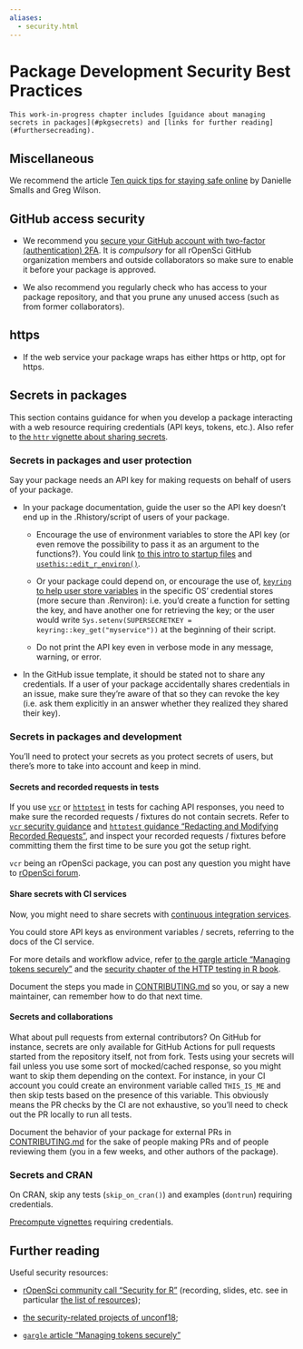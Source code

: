 ```yaml
---
aliases:
  - security.html
---
```


# Package Development Security Best Practices {#package-development-security-best-practices}

```block
This work-in-progress chapter includes [guidance about managing secrets in packages](#pkgsecrets) and [links for further reading](#furthersecreading).
```

## Miscellaneous {#miscellaneous}

We recommend the article [Ten quick tips for staying safe online](https://journals.plos.org/ploscompbiol/article?id=10.1371/journal.pcbi.1008563) by Danielle Smalls and Greg Wilson.

## GitHub access security {#git-hub-access-security}

- We recommend you [secure your GitHub account with two-factor (authentication) 2FA](https://help.github.com/articles/securing-your-account-with-two-factor-authentication-2fa/). It is *compulsory* for all rOpenSci GitHub organization members and outside collaborators so make sure to enable it before your package is approved.

- We also recommend you regularly check who has access to your package repository, and that you prune any unused access (such as from former collaborators).

## https {#https}

- If the web service your package wraps has either https or http, opt for https.

## Secrets in packages {#pkgsecrets}

This section contains guidance for when you develop a package interacting with a web resource requiring credentials (API keys, tokens, etc.). Also refer to [the `httr` vignette about sharing secrets](https://httr.r-lib.org/articles/secrets.html).

### Secrets in packages and user protection {#secrets-in-packages-and-user-protection}

Say your package needs an API key for making requests on behalf of users of your package.

- In your package documentation, guide the user so the API key doesn't end up in the .Rhistory/script of users of your package.
  
  - Encourage the use of environment variables to store the API key (or even remove the possibility to pass it as an argument to the functions?). You could link [to this intro to startup files](https://rstats.wtf/r-startup.html) and [`usethis::edit_r_environ()`](https://usethis.r-lib.org/reference/edit.html).
  
  - Or your package could depend on, or encourage the use of, [`keyring` to help user store variables](https://github.com/r-lib/keyring#readme) in the specific OS' credential stores (more secure than .Renviron): i.e. you'd create a function for setting the key, and have another one for retrieving the key; or the user would write `Sys.setenv(SUPERSECRETKEY = keyring::key_get("myservice"))` at the beginning of their script.
  
  - Do not print the API key even in verbose mode in any message, warning, or error.

- In the GitHub issue template, it should be stated not to share any credentials. If a user of your package accidentally shares credentials in an issue, make sure they're aware of that so they can revoke the key (i.e. ask them explicitly in an answer whether they realized they shared their key).

### Secrets in packages and development {#secrets-in-packages-and-development}

You'll need to protect your secrets as you protect secrets of users, but there's more to take into account and keep in mind.

#### Secrets and recorded requests in tests {#secrets-and-recorded-requests-in-tests}

If you use [`vcr`](https://docs.ropensci.org/vcr/) or [`httptest`](https://enpiar.com/r/httptest/) in tests for caching API responses, you need to make sure the recorded requests / fixtures do not contain secrets. Refer to [`vcr` security guidance](https://books.ropensci.org/http-testing/security-chapter.html) and [`httptest` guidance "Redacting and Modifying Recorded Requests"](https://enpiar.com/r/httptest/articles/redacting.html), and inspect your recorded requests / fixtures before committing them the first time to be sure you got the setup right.

`vcr` being an rOpenSci package, you can post any question you might have to [rOpenSci forum](https://discuss.ropensci.org/).

#### Share secrets with CI services {#share-secrets-with-ci-services}

Now, you might need to share secrets with [continuous integration services](#ci).

You could store API keys as environment variables / secrets, referring to the docs of the CI service.

For more details and workflow advice, refer [to the gargle article "Managing tokens securely"](https://gargle.r-lib.org/articles/articles/managing-tokens-securely.html) and the [security chapter of the HTTP testing in R book](https://books.ropensci.org/http-testing/security-chapter.html).

Document the steps you made in [CONTRIBUTING.md](#friendlyfiles) so you, or say a new maintainer, can remember how to do that next time.

#### Secrets and collaborations {#secrets-and-collaborations}

What about pull requests from external contributors?
On GitHub for instance, secrets are only available for GitHub Actions for pull requests started from the repository itself, not from fork.
Tests using your secrets will fail unless you use some sort of mocked/cached response, so you might want to skip them depending on the context.
For instance, in your CI account you could create an environment variable called `THIS_IS_ME` and then skip tests based on the presence of this variable.
This obviously means the PR checks by the CI are not exhaustive, so you'll need to check out the PR locally to run all tests.

Document the behavior of your package for external PRs in [CONTRIBUTING.md](#friendlyfiles) for the sake of people making PRs and of people reviewing them (you in a few weeks, and other authors of the package).

### Secrets and CRAN {#secrets-and-cran}

On CRAN, skip any tests (`skip_on_cran()`) and examples (`dontrun`) requiring credentials.

[Precompute vignettes](https://ropensci.org/technotes/2019/12/08/precompute-vignettes/) requiring credentials.

## Further reading {#furthersecreading}

Useful security resources:

- [rOpenSci community call "Security for R"](https://ropensci.org/commcalls/2019-05-07/) (recording, slides, etc. see in particular [the list of resources](https://ropensci.org/blog/2019/04/09/commcall-may2019/#resources));

- [the security-related projects of unconf18](https://ropensci.org/blog/2018/06/06/unconf18_recap_2/);

- [`gargle` article "Managing tokens securely"](gargle.r-lib.org/articles/articles/managing-tokens-securely.html)


